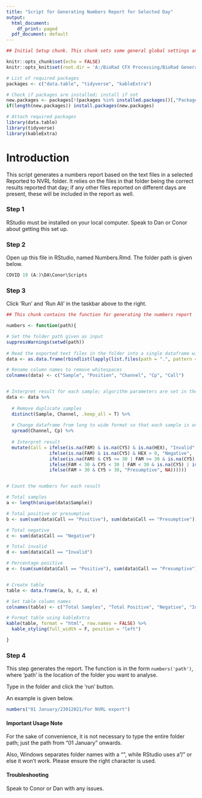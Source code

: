 ```yaml
---
title: "Script for Generating Numbers Report for Selected Day"
output:
  html_document:
    df_print: paged
  pdf_document: default
---
```


```r
## Initial Setup chunk. This chunk sets some general global settings and installs and attaches the required packages

knitr::opts_chunk$set(echo = FALSE)
knitr::opts_knit$set(root.dir = 'A:/BioRad CFX Processing/BioRad Generated Files/Reports')

# List of required packages
packages <- c("data.table", "tidyverse", "kableExtra")

# Check if packages are installed; install if not
new.packages <- packages[!(packages %in% installed.packages()[,"Package"])]
if(length(new.packages)) install.packages(new.packages)

# Attach required packages
library(data.table)
library(tidyverse)
library(kableExtra)
```

# Introduction

This script generates a numbers report based on the text files in a selected Reported to NVRL folder. It relies on the files in that folder being the correct results reported that day; if any other files reported on different days are present, these will be included in the report as well.

### Step 1

RStudio must be installed on your local computer. Speak to Dan or Conor about getting this set up.

### Step 2

Open up this file in RStudio, named Numbers.Rmd. The folder path is given below.

```r
COVID 19 (A:)\DA\Conor\Scripts
```

### Step 3

Click 'Run' and 'Run All' in the taskbar above to the right.

```r
## This chunk contains the function for generating the numbers report

numbers <- function(path){

# Set the folder path given as input
suppressWarnings(setwd(path))
  
# Read the exported text files in the folder into a single dataframe with sep and NA preferences set
data <- as.data.frame(rbindlist(lapply(list.files(path = ".", pattern = ".txt"), fread, sep="\t", na.strings="NaN")))

# Rename column names to remove whitespaces
colnames(data) <- c("Sample", "Position", "Channel", "Cp", "Call")


# Interpret result for each sample; algorithm parameters are set in the ifelse statement
data <- data %>% 
  
  # Remove duplicate samples
  distinct(Sample, Channel, .keep_all = T) %>%
  
  # Change dataframe from long to wide format so that each sample is on one row
  spread(Channel, Cp) %>%
  
  # Interpret result
  mutate(Call = ifelse(is.na(FAM) & is.na(CY5) & is.na(HEX), "Invalid", 
                ifelse(is.na(FAM) & is.na(CY5) & HEX > 0, "Negative", 
                ifelse(is.na(FAM) & CY5 >= 30 | FAM >= 30 & is.na(CY5), "Presumptive",
                ifelse(FAM < 30 & CY5 < 30 | FAM < 30 & is.na(CY5) | is.na(FAM) & CY5 < 30 | FAM < 30 & CY5 > 30 | FAM > 30 & CY5 < 30, "Positive", 
                ifelse(FAM > 30 & CY5 > 30, "Presumptive", NA))))))


# Count the numbers for each result

# Total samples
a <- length(unique(data$Sample))

# Total positive or presumptive
b <- sum(sum(data$Call == "Positive"), sum(data$Call == "Presumptive"))

# Total negative
c <- sum(data$Call == "Negative")

# Total invalid
d <- sum(data$Call == "Invalid")

# Percentage positive
e <- (sum(sum(data$Call == "Positive"), sum(data$Call == "Presumptive")) * 100 / sum(sum(sum(data$Call == "Positive"), sum(data$Call == "Presumptive")),sum(data$Call == "Negative"),sum(data$Call == "Invalid")))


# Create table
table <- data.frame(a, b, c, d, e)

# Set table column names
colnames(table) <- c("Total Samples", "Total Positive", "Negative", "Invalid", "Percentage Positive")

# Format table using kableExtra
kable(table, format = "html", row.names = FALSE) %>%
  kable_styling(full_width = F, position = "left")

}
```

### Step 4

This step generates the report. The function is in the form `numbers('path')`, where 'path' is the location of the folder you want to analyse. 

Type in the folder and click the 'run' button.

An example is given below.

```r
numbers("01 January/23012021/For NVRL export")
```


#### Important Usage Note

For the sake of convenience, it is not necessary to type the entire folder path; just the path from "01 January" onwards.

Also, Windows separates folder names with a "\", while RStudio uses a "/" or else it won't work. Please ensure the right character is used. 


#### Troubleshooting

Speak to Conor or Dan with any issues.

